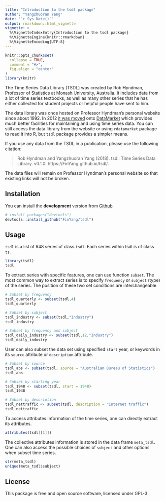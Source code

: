 ```yaml
---
title: "Introduction to the tsdl package"
author: "Yangzhuoran Yang"
date: "`r Sys.Date()`"
output: rmarkdown::html_vignette
vignette: >
  %\VignetteIndexEntry{Introduction to the tsdl package}
  %\VignetteEngine{knitr::rmarkdown}
  %\VignetteEncoding{UTF-8}
---
```


```r
knitr::opts_chunk$set(
  collapse = TRUE,
  comment = "#>", 
  fig.align = "center"
)
library(knitr)
```


The Time Series Data Library (TSDL) was created by Rob Hyndman, Professor of Statistics at Monash University, Australia. It includes data from a lot of time series textbooks, as well as many other series that he has either collected for student projects or helpful people have sent to him.  

The data library was once hosted on Professor Hyndman's personal website since about 1992. In 2012 [it was moved](https://robjhyndman.com/hyndsight/tsdl/) onto [DataMarket](https://datamarket.com/data/list/?q=provider:tsdl) which provides much better facilities for maintaining and using time series data. You can still access the data library from the website or using `rdatamarket` package to read it into R, but `tsdl` package provides a simpler means.  

If you use any data from the TSDL in a publication, please use the following citation:  
 
> Rob Hyndman and Yangzhuoran Yang (2018). tsdl: Time Series Data Library. v0.1.0. https://FinYang.github.io/tsdl/.  

The data files will remain on Professor Hyndman's personal website so that existing links will not be broken.  

## Installation


You can install the **development** version from
[Github](https://github.com/FinYang/tsdl)

```r
# install.packages("devtools")
devtools::install_github("FinYang/tsdl")
```

## Usage

`tsdl` is a list of 648 series of class `tsdl`. Each series within tsdl is of class `ts`.

```r
library(tsdl)
tsdl
```

To extract series with specific features, one can use function `subset`. The most common way to extract series is to specify `frequency` or `subject` (type) of the series. The position of these two set conditions are interchangeable.  

```r
# Subset by frequency
tsdl_quarterly <- subset(tsdl,4)
tsdl_quarterly

# Subset by subject
tsdl_industry <- subset(tsdl,"Industry")
tsdl_industry

# Subset by frequency and subject
tsdl_daily_industry <- subset(tsdl,12,"Industry")
tsdl_daily_industry
```

User can also subset the data set using specified `start` year, or keywords in its `source` attribute or `description` attribute.  

```r
# Subset by source
tsdl_abs <- subset(tsdl, source = "Australian Bureau of Statistics")
tsdl_abs

# Subset by starting year
tsdl_1948 <- subset(tsdl, start = 1948)
tsdl_1948

# Subset by description
tsdl_nettraffic <- subset(tsdl, description = "Internet traffic")
tsdl_nettraffic
```

To access attributes information of the time series, one can directly extract its attributes.

```r
attributes(tsdl[[1]])
```

The collective attributes information is stored in the data frame `meta_tsdl`. One can also access the possible choices of `subject` and other options when subset time series.  

```r
str(meta_tsdl)
unique(meta_tsdl$subject)
```




## License

This package is free and open source software, licensed under GPL-3

